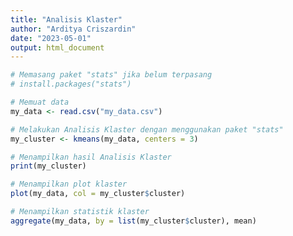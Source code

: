 ---
title: "Analisis Klaster"
author: "Arditya Criszardin"
date: "2023-05-01"
output: html_document
---

```{r}
# Memasang paket "stats" jika belum terpasang
# install.packages("stats")

# Memuat data
my_data <- read.csv("my_data.csv")

# Melakukan Analisis Klaster dengan menggunakan paket "stats"
my_cluster <- kmeans(my_data, centers = 3)

# Menampilkan hasil Analisis Klaster
print(my_cluster)

# Menampilkan plot klaster
plot(my_data, col = my_cluster$cluster)

# Menampilkan statistik klaster
aggregate(my_data, by = list(my_cluster$cluster), mean)
```


